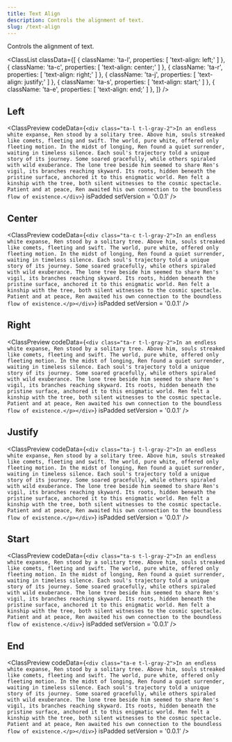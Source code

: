 ```yaml
---
title: Text Align
description: Controls the alignment of text.
slug: /text-align
---
```



Controls the alignment of text.

<ClassList
  classData={[
    {
      className: 'ta-l',
      properties: [
        'text-align: left;'
      ]
    },
    {
      className: 'ta-c',
      properties: [
        'text-align: center;'
      ]
    },
    {
      className: 'ta-r',
      properties: [
        'text-align: right;'
      ]
    },
    {
      className: 'ta-j',
      properties: [
        'text-align: justify;'
      ]
    },
    {
      className: 'ta-s',
      properties: [
        'text-align: start;'
      ]
    },
    {
      className: 'ta-e',
      properties: [
        'text-align: end;'
      ]
    },
  ]}
/>

## Left

<ClassPreview
  codeData={`<div class="ta-l t-l-gray-2">In an endless white expanse, Ren stood by a solitary tree. Above him, souls streaked like comets, fleeting and swift. The world, pure white, offered only fleeting motion. In the midst of longing, Ren found a quiet surrender, waiting in timeless silence. Each soul's trajectory told a unique story of its journey. Some soared gracefully, while others spiraled with wild exuberance. The lone tree beside him seemed to share Ren's vigil, its branches reaching skyward. Its roots, hidden beneath the pristine surface, anchored it to this enigmatic world. Ren felt a kinship with the tree, both silent witnesses to the cosmic spectacle. Patient and at peace, Ren awaited his own connection to the boundless flow of existence.</div>`}
  isPadded
  setVersion = '0.0.1'
/>

## Center

<ClassPreview
  codeData={`<div class="ta-c t-l-gray-2">In an endless white expanse, Ren stood by a solitary tree. Above him, souls streaked like comets, fleeting and swift. The world, pure white, offered only fleeting motion. In the midst of longing, Ren found a quiet surrender, waiting in timeless silence. Each soul's trajectory told a unique story of its journey. Some soared gracefully, while others spiraled with wild exuberance. The lone tree beside him seemed to share Ren's vigil, its branches reaching skyward. Its roots, hidden beneath the pristine surface, anchored it to this enigmatic world. Ren felt a kinship with the tree, both silent witnesses to the cosmic spectacle. Patient and at peace, Ren awaited his own connection to the boundless flow of existence.</p></div>`}
  isPadded
  setVersion = '0.0.1'
/>

## Right

<ClassPreview
  codeData={`<div class="ta-r t-l-gray-2">In an endless white expanse, Ren stood by a solitary tree. Above him, souls streaked like comets, fleeting and swift. The world, pure white, offered only fleeting motion. In the midst of longing, Ren found a quiet surrender, waiting in timeless silence. Each soul's trajectory told a unique story of its journey. Some soared gracefully, while others spiraled with wild exuberance. The lone tree beside him seemed to share Ren's vigil, its branches reaching skyward. Its roots, hidden beneath the pristine surface, anchored it to this enigmatic world. Ren felt a kinship with the tree, both silent witnesses to the cosmic spectacle. Patient and at peace, Ren awaited his own connection to the boundless flow of existence.</p></div>`}
  isPadded
  setVersion = '0.0.1'
/>

## Justify

<ClassPreview
  codeData={`<div class="ta-j t-l-gray-2">In an endless white expanse, Ren stood by a solitary tree. Above him, souls streaked like comets, fleeting and swift. The world, pure white, offered only fleeting motion. In the midst of longing, Ren found a quiet surrender, waiting in timeless silence. Each soul's trajectory told a unique story of its journey. Some soared gracefully, while others spiraled with wild exuberance. The lone tree beside him seemed to share Ren's vigil, its branches reaching skyward. Its roots, hidden beneath the pristine surface, anchored it to this enigmatic world. Ren felt a kinship with the tree, both silent witnesses to the cosmic spectacle. Patient and at peace, Ren awaited his own connection to the boundless flow of existence.</p></div>`}
  isPadded
  setVersion = '0.0.1'
/>

## Start

<ClassPreview
  codeData={`<div class="ta-s t-l-gray-2">In an endless white expanse, Ren stood by a solitary tree. Above him, souls streaked like comets, fleeting and swift. The world, pure white, offered only fleeting motion. In the midst of longing, Ren found a quiet surrender, waiting in timeless silence. Each soul's trajectory told a unique story of its journey. Some soared gracefully, while others spiraled with wild exuberance. The lone tree beside him seemed to share Ren's vigil, its branches reaching skyward. Its roots, hidden beneath the pristine surface, anchored it to this enigmatic world. Ren felt a kinship with the tree, both silent witnesses to the cosmic spectacle. Patient and at peace, Ren awaited his own connection to the boundless flow of existence.</div>`}
  isPadded
  setVersion = '0.0.1'
/>

## End

<ClassPreview
  codeData={`<div class="ta-e t-l-gray-2">In an endless white expanse, Ren stood by a solitary tree. Above him, souls streaked like comets, fleeting and swift. The world, pure white, offered only fleeting motion. In the midst of longing, Ren found a quiet surrender, waiting in timeless silence. Each soul's trajectory told a unique story of its journey. Some soared gracefully, while others spiraled with wild exuberance. The lone tree beside him seemed to share Ren's vigil, its branches reaching skyward. Its roots, hidden beneath the pristine surface, anchored it to this enigmatic world. Ren felt a kinship with the tree, both silent witnesses to the cosmic spectacle. Patient and at peace, Ren awaited his own connection to the boundless flow of existence.</p></div>`}
  isPadded
  setVersion = '0.0.1'
/>